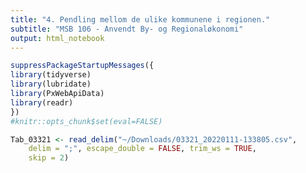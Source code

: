 ```yaml
---
title: "4. Pendling mellom de ulike kommunene i regionen."
subtitle: "MSB 106 - Anvendt By- og Regionaløkonomi"
output: html_notebook
---
```


```r
suppressPackageStartupMessages({
library(tidyverse)
library(lubridate)
library(PxWebApiData)
library(readr)
})
#knitr::opts_chunk$set(eval=FALSE)
```

```r
Tab_03321 <- read_delim("~/Downloads/03321_20220111-133805.csv", 
    delim = ";", escape_double = FALSE, trim_ws = TRUE, 
    skip = 2)
```






